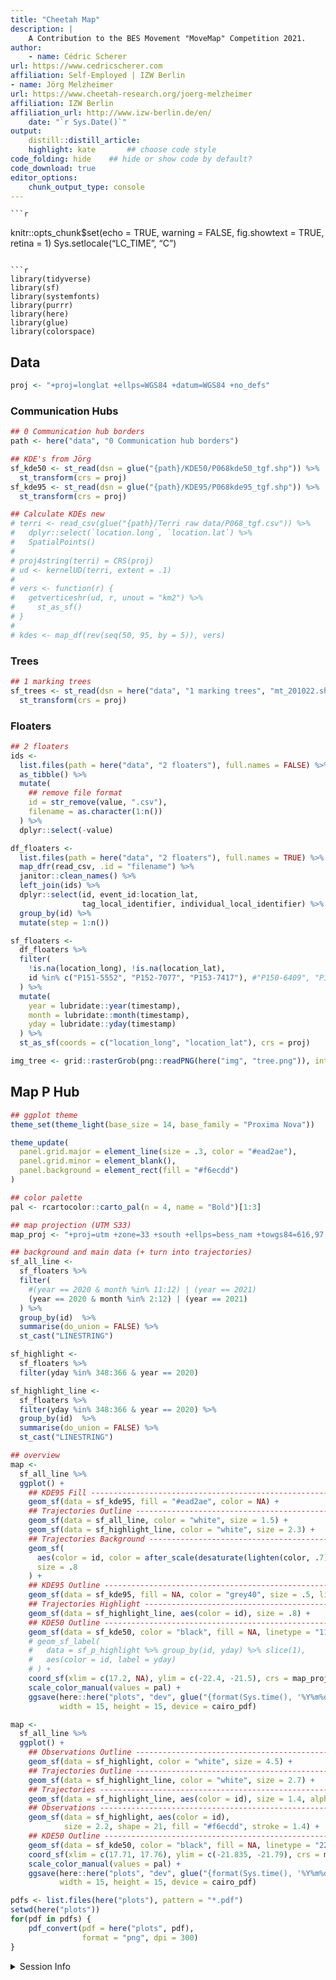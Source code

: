 ```yaml
---
title: "Cheetah Map"
description: |
    A Contribution to the BES Movement "MoveMap" Competition 2021.
author:
    - name: Cédric Scherer
url: https://www.cedricscherer.com  
affiliation: Self-Employed | IZW Berlin
- name: Jörg Melzheimer
url: https://www.cheetah-research.org/joerg-melzheimer
affiliation: IZW Berlin
affiliation_url: http://www.izw-berlin.de/en/
    date: "`r Sys.Date()`"
output: 
    distill::distill_article:
    highlight: kate       ## choose code style
code_folding: hide    ## hide or show code by default?
code_download: true 
editor_options: 
    chunk_output_type: console
---
```

    
    ```r
knitr::opts_chunk$set(echo = TRUE, warning = FALSE, fig.showtext = TRUE, retina = 1)
Sys.setlocale("LC_TIME", "C")
```

```r
library(tidyverse)
library(sf)
library(systemfonts)
library(purrr)
library(here)
library(glue)
library(colorspace)
```


## Data

```r
proj <- "+proj=longlat +ellps=WGS84 +datum=WGS84 +no_defs"
```


### Communication Hubs

```r
## 0 Communication hub borders
path <- here("data", "0 Communication hub borders")

## KDE's from Jörg
sf_kde50 <- st_read(dsn = glue("{path}/KDE50/P068kde50_tgf.shp")) %>% 
  st_transform(crs = proj)
sf_kde95 <- st_read(dsn = glue("{path}/KDE95/P068kde95_tgf.shp")) %>% 
  st_transform(crs = proj)

## Calculate KDEs new
# terri <- read_csv(glue("{path}/Terri raw data/P068_tgf.csv")) %>% 
#   dplyr::select(`location.long`, `location.lat`) %>% 
#   SpatialPoints()
# 
# proj4string(terri) = CRS(proj)
# ud <- kernelUD(terri, extent = .1)
# 
# vers <- function(r) {
#   getverticeshr(ud, r, unout = "km2") %>% 
#     st_as_sf() 
# }
# 
# kdes <- map_df(rev(seq(50, 95, by = 5)), vers)
```

### Trees

```r
## 1 marking trees
sf_trees <- st_read(dsn = here("data", "1 marking trees", "mt_201022.shp")) %>% 
  st_transform(crs = proj) 
```

### Floaters

```r
## 2 floaters
ids <- 
  list.files(path = here("data", "2 floaters"), full.names = FALSE) %>% 
  as_tibble() %>% 
  mutate(
    ## remove file format
    id = str_remove(value, ".csv"), 
    filename = as.character(1:n())
  ) %>% 
  dplyr::select(-value)

df_floaters <- 
  list.files(path = here("data", "2 floaters"), full.names = TRUE) %>%
  map_dfr(read_csv, .id = "filename") %>% 
  janitor::clean_names() %>% 
  left_join(ids) %>% 
  dplyr::select(id, event_id:location_lat, 
                tag_local_identifier, individual_local_identifier) %>% 
  group_by(id) %>% 
  mutate(step = 1:n())

sf_floaters <- 
  df_floaters %>% 
  filter(
    !is.na(location_long), !is.na(location_lat),
    id %in% c("P151-5552", "P152-7077", "P153-7417"), #"P150-6409", "P155-3534"
  ) %>% 
  mutate(
    year = lubridate::year(timestamp), 
    month = lubridate::month(timestamp),
    yday = lubridate::yday(timestamp)
  ) %>% 
  st_as_sf(coords = c("location_long", "location_lat"), crs = proj)
```

```r
img_tree <- grid::rasterGrob(png::readPNG(here("img", "tree.png")), interpolate = TRUE)
```


## Map P Hub

```r
## ggplot theme
theme_set(theme_light(base_size = 14, base_family = "Proxima Nova"))

theme_update(
  panel.grid.major = element_line(size = .3, color = "#ead2ae"),
  panel.grid.minor = element_blank(),
  panel.background = element_rect(fill = "#f6ecdd")
)

## color palette
pal <- rcartocolor::carto_pal(n = 4, name = "Bold")[1:3]

## map projection (UTM S33)
map_proj <- "+proj=utm +zone=33 +south +ellps=bess_nam +towgs84=616,97,-251,0,0,0,0 +units=m +no_defs"

## background and main data (+ turn into trajectories)
sf_all_line <-
  sf_floaters %>% 
  filter(
    #(year == 2020 & month %in% 11:12) | (year == 2021)
    (year == 2020 & month %in% 2:12) | (year == 2021)
  ) %>%
  group_by(id)  %>%
  summarise(do_union = FALSE) %>%
  st_cast("LINESTRING")

sf_highlight <-
  sf_floaters %>% 
  filter(yday %in% 348:366 & year == 2020)

sf_highlight_line <-
  sf_floaters %>% 
  filter(yday %in% 348:366 & year == 2020) %>% 
  group_by(id)  %>%
  summarise(do_union = FALSE) %>%
  st_cast("LINESTRING")
```

```r
## overview 
map <- 
  sf_all_line %>% 
  ggplot() + 
    ## KDE95 Fill --------------------------------------------------------------
    geom_sf(data = sf_kde95, fill = "#ead2ae", color = NA) +
    ## Trajectories Outline ----------------------------------------------------
    geom_sf(data = sf_all_line, color = "white", size = 1.5) + 
    geom_sf(data = sf_highlight_line, color = "white", size = 2.3) + 
    ## Trajectories Background -------------------------------------------------
    geom_sf(
      aes(color = id, color = after_scale(desaturate(lighten(color, .7), .5))),
      size = .8
    ) +
    ## KDE95 Outline -----------------------------------------------------------
    geom_sf(data = sf_kde95, fill = NA, color = "grey40", size = .5, linetype = "11") +
    ## Trajectories Highlight --------------------------------------------------
    geom_sf(data = sf_highlight_line, aes(color = id), size = .8) + 
    ## KDE50 Outline -----------------------------------------------------------
    geom_sf(data = sf_kde50, color = "black", fill = NA, linetype = "11", size = .7) +
    # geom_sf_label(
    #   data = sf_p_highlight %>% group_by(id, yday) %>% slice(1),
    #   aes(color = id, label = yday)
    # ) +
    coord_sf(xlim = c(17.2, NA), ylim = c(-22.4, -21.5), crs = map_proj) +
    scale_color_manual(values = pal) +
    ggsave(here::here("plots", "dev", glue("{format(Sys.time(), '%Y%m%d_%H%M%S')}_cheetah.pdf")), 
           width = 15, height = 15, device = cairo_pdf)
```

```r
map <- 
  sf_all_line %>% 
  ggplot() + 
    ## Observations Outline ----------------------------------------------------
    geom_sf(data = sf_highlight, color = "white", size = 4.5) +
    ## Trajectories Outline ----------------------------------------------------
    geom_sf(data = sf_highlight_line, color = "white", size = 2.7) +
    ## Trajectories ------------------------------------------------------------
    geom_sf(data = sf_highlight_line, aes(color = id), size = 1.4, alpha = .3) +
    ## Observations ------------------------------------------------------------
    geom_sf(data = sf_highlight, aes(color = id), 
            size = 2.2, shape = 21, fill = "#f6ecdd", stroke = 1.4) +
    ## KDE50 Outline -----------------------------------------------------------
    geom_sf(data = sf_kde50, color = "black", fill = NA, linetype = "22", size = .7) +
    coord_sf(xlim = c(17.71, 17.76), ylim = c(-21.835, -21.79), crs = map_proj) +
    scale_color_manual(values = pal) +
    ggsave(here::here("plots", "dev", glue("{format(Sys.time(), '%Y%m%d_%H%M%S')}_cheetah.pdf")), 
           width = 15, height = 15, device = cairo_pdf)
```

```r
pdfs <- list.files(here("plots"), pattern = "*.pdf")
setwd(here("plots"))
for(pdf in pdfs) {
    pdf_convert(pdf = here("plots", pdf),
                format = "png", dpi = 300)
}
```


<details><summary>Session Info</summary>
    
    ```r
Sys.time()
git2r::repository()
sessionInfo()
```

</details>
    